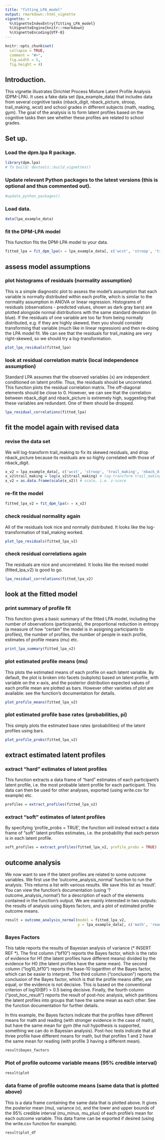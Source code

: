 ```yaml
---
title: "fitting_LPA_model"
output: rmarkdown::html_vignette
vignette: >
  %\VignetteIndexEntry{fitting_LPA_model}
  %\VignetteEngine{knitr::rmarkdown}
  %\VignetteEncoding{UTF-8}
---
```


```r
knitr::opts_chunk$set(
  collapse = TRUE,
  comment = "#>",
  fig.width = 5,
  fig.height = 4)
```
## Introduction.
This vignette illustrates Dirichlet Process Mixture Latent Profile Analysis (DPM-LPA). It uses a fake data set (lpa_example_data) that includes data from several cognitive tasks (nback_digit, nback_picture, stroop, trail_making, wcst) and school grades in different subjects (math, reading, gym). The goal of the analysis is to form latent profiles based on the cognitive tasks then see whether these profiles are related to school grades.

## Set up.

### Load the dpm.lpa R package.
```r
library(dpm.lpa)
# To build: devtools::build_vignettes()
```
### Update relevant Python packages to the latest versions (this is optional and thus commented out).
```r
#update_python_packages()
```
### Load data.
```r
data(lpa_example_data)
```

### fit the DPM-LPA model
This function fits the DPM-LPA model to your data.
```r
fitted_lpa = fit_dpm_lpa(x = lpa_example_data[, c('wcst', 'stroop', 'trail_making', 'nback_digit', 'nback_picture')])
```
## assess model assumptions

### plot histograms of residuals (normality assumption)
This is a simple diagnostic plot to assess the model's assumption that each variable is normally distributed within each profile, which is similar to the normality  assumption in ANOVA or linear regression. Histograms of residuals (observations - predicted values, shown as dark gray bars) are plotted alongside normal distributions with the same standard deviation (in blue). If the residuals of one variable are too far from being normally distributed, e.g. if they are highly skewed, then you should consider transforming that variable (much like in linear regression) and then re-doing the LPA model fit. We can see that the residuals for trail_making are very right-skewed,
so we should try a log-transformation.
```r
plot_lpa_residuals(fitted_lpa)
```

### look at residual correlation matrix (local independence assumption)
Standard LPA assumes that the observed variables (x) are independent conditioned on latent profile. Thus, the residuals should be uncorrelated. This function plots the residual correlation matrix. The off-diagonal elements should be close to 0. However, we can see that the correlation between nback_digit and nback_picture is extremely high, suggesting that these variables are redundant. One of them should be dropped.
```r
lpa_residual_correlations(fitted_lpa)
```
## fit the model again with revised data

### revise the data set
We will log-transform trail_making to fix its skewed residuals, and drop nback_picture because its residuals are so highly correlated with those of nback_digit.
```r
x_v2 = lpa_example_data[, c('wcst', 'stroop', 'trail_making', 'nback_digit')] # drop nback_picture
x_v2$trail_making = log(x_v2$trail_making) # log-transform trail_making
x_v2 = as.data.frame(scale(x_v2)) # scale, i.e. z-score
```

### re-fit the model
```r
fitted_lpa_v2 = fit_dpm_lpa(x = x_v2)
```

### check residual normality again
All of the residuals look nice and normally distributed. It looks like the log-transformation of trail_making worked.
```r
plot_lpa_residuals(fitted_lpa_v2)
```
### check residual correlations again
The residuals are nice and uncorrelated. It looks like the revised model (fitted_lpa_v2) is good to go.
```r
lpa_residual_correlations(fitted_lpa_v2)
```

## look at the fitted model

### print summary of profile fit
This function gives a basic summary of the fitted LPA model, including the number of observations (participants), the proportional reduction in entropy (a measure of how "certain" the model is in assigning participants to profiles), the number of profiles, the number of people in each profile, estimates of profile means (mu) etc.
```r
print_lpa_summary(fitted_lpa_v2)
```
### plot estimated profile means (mu)
This plots the estimated means of each profile on each latent variable. By default,
the plot is broken into facets (subplots) based on latent profile, with variable
on the x-axis, and the posterior distribution expected values of each profile mean
are plotted as bars. However other varieties of plot are available: see the function's
documentation for details.
```r
plot_profile_means(fitted_lpa_v2)
```
### plot estimated profile base rates (probabilities, pi)
This simply plots the estimated base rates (probabilities) of the latent profiles
using bars.
```r
plot_profile_probs(fitted_lpa_v2)
```
## extract estimated latent profiles

### extract "hard" estimates of latent profiles
This function extracts a data frame of "hard" estimates of each participant's latent profile, i.e. the most probable latent profile for each participant. This data can then be used for other analyses, exported (using write.csv for example) etc.
```r
profiles = extract_profiles(fitted_lpa_v2)
```

### extract "soft" estimates of latent profiles
By specifying 'profile_probs = TRUE', the function will instead extract a data frame of "soft" latent profiles estimates, i.e. the probability that each person is in each latent profile.
```r
soft_profiles = extract_profiles(fitted_lpa_v2, profile_probs = TRUE)
```

## outcome analysis

We now want to see if the latent profiles are related to some outcome variables.
We first use the 'outcome_analysis_normal' function to run the analysis. This
returns a list with various results. We save this list as 'result'. You can view the
function's documentation (using '?outcome_analysis_normal') for a description of
each of the elements contained in the function's output. We are mainly interested
in two outputs: the results of analysis using Bayes factors, and a plot of estimated
profile outcome means.
```r
result = outcome_analysis_normal(model = fitted_lpa_v2,
                                 y = lpa_example_data[, c('math', 'reading', 'gym'))
```
### Bayes Factors
This table reports the results of Bayesian analysis of variance (* INSERT REF *).
The first column ("bf10") reports the Bayes factor, which is the ratio of evidence for H1 (the latent profiles have different means) divided by the evidence for H0 (the latent profiles have the same mean).
The second column ("log10_bf10") reports the base-10 logarithm of the Bayes factor, which can be easier to interpret.
The third column ("conclusion") reports the conclusion of the Bayes factor, which is that the profile means differ, are equal, or the evidence is not decisive. This is based on the conventional criterion of log10(BF) > 0.5 being decisive.
Finally, the fourth column ("post_hoc_result") reports the result of post-hoc analysis, which partitions the latent profiles into groups that have the same mean as each other. See the function documentation for further details.

In this example, the Bayes factors indicate that the profiles have different means for math and reading (with stronger evidence in the case of math), but have the same mean for gym (the null hypothesis is supported, something we can do in Bayesian analysis). Post-hoc tests indicate that all three profile have different means for math, but that profiles 1 and 2 have the same mean for reading (with profile 3 having a different mean).
```r
result$bayes_factors
```

### Plot of profile outcome variable means (95% credible interval)
```r
result$plot
```
### data frame of profile outcome means (same data that is plotted above)
This is a data frame containing the same data that is plotted above. It gives the posterior mean (mu), variance (v), and the lower and upper bounds of the 95% credible interval (mu_minus, mu_plus) of each profile's mean for each outcome variable. This data frame can be exported if desired (using the write.csv function for example).
```r
result$plot_df
```
